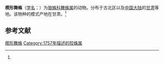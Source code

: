{{Speciesbox
| name = 楔形舞蛛
| status = 
| status_system = 
| image = Alopecosa cuneata.jpg
| genus = Alopecosa
| species = cuneata
| authority = (Clerck, 1757)<ref name='id13757'>{{cite web| url =http://www.bioinfo.cn/db05/BjdwSpecies.php?action=view&id=13757| title =楔形舞蛛| work =《中国动物物种编目数据库》| publisher =中国科学院微生物研究所| author =中国科学院动物研究所| accessdate =2009-04-28| deadurl =yes| archiveurl =https://web.archive.org/web/20160305051319/http://www.bioinfo.cn/db05/BjdwSpecies.php?action=view&id=13757| archivedate =2016-03-05}}</ref>
}}

'''楔形舞蛛'''（[[学名|学名]]：{{lang|la|''Alopecosa cuneata''}}）为[[狼蛛科|狼蛛科]][[舞蛛属|舞蛛属]]的动物。分布于古北区以及[[中国大陆|中国大陆]]的[[甘肃|甘肃]]等地。该物种的模式产地在甘肃。<ref name='id13757'/>

== 参考文献 ==
{{reflist}}

{{Wikispecies|Alopecosa cuneata}}
{{Taxonbar|from=Q1058708}}

[[Category:舞蛛属|楔形舞蛛]]
[[Category:1757年描述的狡蛛属|Category:1757年描述的狡蛛属]]

{{蜘蛛小作品}}
